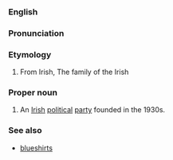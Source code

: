 {{wikipedia}}
===English===
===Pronunciation===
{{rfp}}
===Etymology===
#From Irish, The family of the Irish
===Proper noun===
#An [[Irish]] [[political]] [[party]] founded in the 1930s.
===See also===
*[[blueshirt]]s